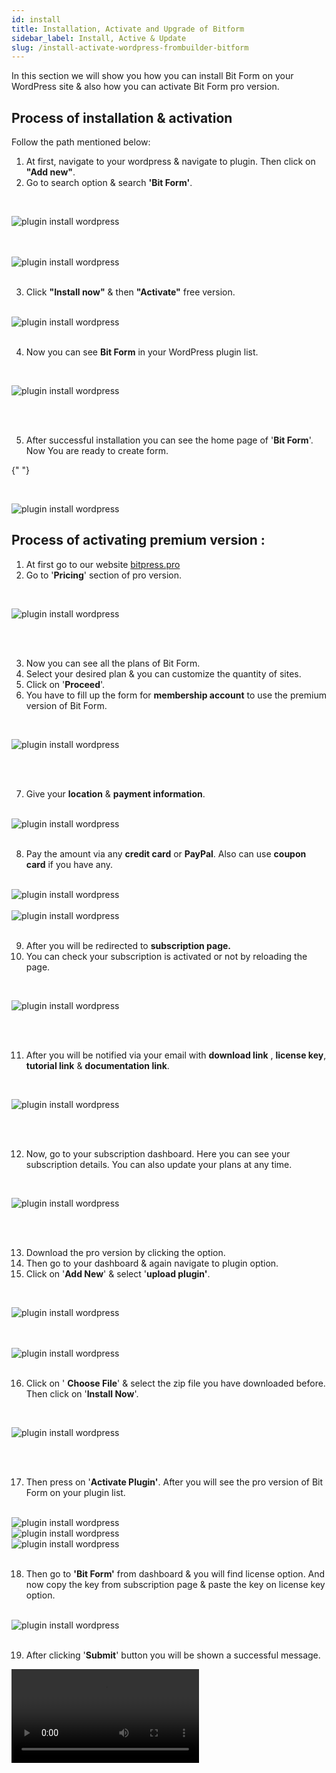 ```yaml
---
id: install
title: Installation, Activate and Upgrade of Bitform
sidebar_label: Install, Active & Update
slug: /install-activate-wordpress-frombuilder-bitform
---
```



In this section we will show you how you can install Bit Form on your WordPress site & also how you can activate Bit Form pro version.

## Process of installation & activation

Follow the path mentioned below:

1. At first, navigate to your wordpress & navigate to plugin. Then click on **"Add new"**.
2. Go to search option & search **'Bit Form'**.

<br />

<Image
  src="Dashboard-to-add-new-Bit-Form"
  alt="plugin install wordpress"
  w="758"
  h="300"
/>

<br />

<br />
<Image
  src="Search-install-Bit-Form "
  alt="plugin install wordpress"
  w="698"
  h="415"
/>
<br />

<br />

3.  Click **"Install now"** & then **"Activate"** free version.

<br />
<Image
  src="Activate-Bit-Form"
  alt="plugin install wordpress"
  w="1046"
  h="275"
/>

<br />
<br />

4.  Now you can see **Bit Form** in your WordPress plugin list.

<br />

<Image
  src="view-Bit Form-Bit-Form"
  alt="plugin install wordpress"
  w="1047"
  h="278"
/>

<br />
<br />

5.  After successful installation you can see the home page of '**Bit Form**'. Now You are ready to create form.

{" "}

<br />

<Image
  src="Bit form-dashboard-Bit-Form"
  alt="plugin install wordpress"
  w="1114"
  h="500"
/>

## Process of activating premium version :

1. At first go to our website [bitpress.pro](https://bitpress.pro/)
2. Go to '**Pricing**' section of pro version.

<br />

<Image
  src="Get-Started-Bit-Form"
  alt="plugin install wordpress"
  w="1114"
  h="450"
/>

<br />
<br />

3. Now you can see all the plans of Bit Form.
4. Select your desired plan & you can customize the quantity of sites.
5. Click on '**Proceed**'.
6. You have to fill up the form for **membership account** to use the premium version of Bit Form.

<br />

<Image
  src="Membeship-Account-Bit-Form"
  alt="plugin install wordpress"
  w="943"
  h="500"
/>

<br />
<br />

7. Give your **location** & **payment information**.

<br />
<Image
  src="Location-&-Payment-Bit-Form"
  alt="plugin install wordpress"
  w="574"
  h="488"
/>

<br />
<br />

8. Pay the amount via any **credit card** or **PayPal**. Also can use **coupon card** if you have any.

<br />

<Image src="PayPal-Bit-Form" alt="plugin install wordpress" w="565" h="400" />

<br />

<br />
<Image
  src="Add-coupon-Bit-Form"
  alt="plugin install wordpress"
  w="577"
  h="400"
/>

<br />
<br />

9.  After you will be redirected to **subscription page.**
10. You can check your subscription is activated or not by reloading the page.

<br />

<Image
  src="Suscription-Page-Bit-Form"
  alt="plugin install wordpress"
  w="1066"
  h="400"
/>

<br />
<br />

11. After you will be notified via your email with **download link** , **license key**, **tutorial link** & **documentation link**.

<br />

<Image
  src="Welcome-email-Bit-Form"
  alt="plugin install wordpress"
  w="1066"
  h="491"
/>

<br />
<br />

12. Now, go to your subscription dashboard. Here you can see your subscription details. You can also update your plans at any time.

<br />

<Image
  src="Subscription-details-Bit-Form"
  alt="plugin install wordpress"
  w="469"
  h="438"
/>

<br />
<br />

13. Download the pro version by clicking the option.
14. Then go to your dashboard & again navigate to plugin option.
15. Click on '**Add New**' & select '**upload plugin'**.

<br />

<Image
  src="Upload-Plugin-Bit-Form"
  alt="plugin install wordpress"
  w="568"
  h="239"
/>

<br />
<br />
<Image
  src="Upload=Plugin2--Bit-Form"
  alt="plugin install wordpress"
  w="803"
  h="227"
/>

<br />
<br />

16. Click on ' **Choose File**' & select the zip file you have downloaded before. Then click on '**Install Now**'.

<br />

<Image
  src="Choose-install-Bit-Form"
  alt="plugin install wordpress"
  w="811"
  h="206"
/>

<br />
<br />

17. Then press on '**Activate Plugin'**. After you will see the pro version of Bit Form on your plugin list.

<br />
<Image
  src="Activate-Plugin-Bit-Form"
  alt="plugin install wordpress"
  w="477"
  h="207"
/>
<br />
<Image
  src="Successfully-activated-Bit-Form"
  alt="plugin install wordpress"
  w="791"
  h="184"
/>
<br />
<Image
  src="Pro-in-dashboard-Bit-Form"
  alt="plugin install wordpress"
  w="480"
  h="168"
/>

<br />
<br />

18. Then go to **'Bit Form'** from dashboard & you will find license option. And now copy the key from subscription page & paste the key on license key option.

<br />
<Image src="License-Bit-Form" alt="plugin install wordpress" w="764" h="259" />

<br />
<br />

19. After clicking '**Submit**' button you will be shown a successful message.

<Video youtube src="https://youtu.be/W2OmWL3k7eQ" />

**Congratulations! Now you are a pro member of the Bit Form. Now you can access pro features, updates & support.**
